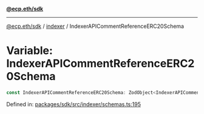 [**@ecp.eth/sdk**](../../index.mdx)

***

[@ecp.eth/sdk](/sdk-reference/index.mdx) / [indexer](/sdk-reference/indexer/index.mdx) / IndexerAPICommentReferenceERC20Schema

# Variable: IndexerAPICommentReferenceERC20Schema

```ts
const IndexerAPICommentReferenceERC20Schema: ZodObject<IndexerAPICommentReferenceERC20SchemaType>;
```

Defined in: [packages/sdk/src/indexer/schemas.ts:195](https://github.com/ecp-eth/comments-monorepo/blob/main/packages/sdk/src/indexer/schemas.ts#L195)
